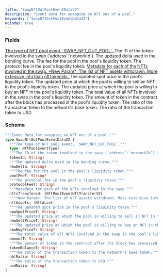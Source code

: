 ```yaml
---
title: "SwapNftOutPoolEventDataV2"
description: "Event data for swapping an NFT out of a pool."
keywords: ['SwapNftOutPoolEventDataV2']
noindex: true
---
```


### Fields

<a href="/api-reference/types/nftpooleventtype">
  <ResponseField name="type" type="NftPoolEventType!" required>
    The type of NFT pool event, `SWAP_NFT_OUT_POOL`.
  </ResponseField>
</a>

<ResponseField name="tokenId" type="String!" required>
  The ID of the token involved in the swap (`address`:`networkId`).
</ResponseField>

<ResponseField name="newDelta" type="String!" required>
  The updated delta used in the bonding curve.
</ResponseField>

<ResponseField name="poolFeeT" type="String!" required>
  The fee for the pool in the pool's liquidity token.
</ResponseField>

<ResponseField name="protocolFeeT" type="String!" required>
  The protocol fee in the pool's liquidity token.
</ResponseField>

<a href="/api-reference/types/nftpooleventnfttransferv2">
  <ResponseField name="nftsTransfered" type="[NftPoolEventNftTransferV2]">
    Metadata for each of the NFTs involved in the swap.
  </ResponseField>
</a>

<a href="/api-reference/types/nftasset">
  <ResponseField name="nftAssets" type="[NftAsset]">
    *New Param*: The list of NFT assets withdrawn. More extensive info than nftTokenIds.
  </ResponseField>
</a>

<ResponseField name="newSpotPriceT" type="String!" required>
  The updated spot price in the pool's liquidity token.
</ResponseField>

<ResponseField name="newSellPriceT" type="String!" required>
  The updated price at which the pool is willing to sell an NFT in the pool's liquidity token.
</ResponseField>

<ResponseField name="newBuyPriceT" type="String!" required>
  The updated price at which the pool is willing to buy an NFT in the pool's liquidity token.
</ResponseField>

<ResponseField name="amountT" type="String!" required>
  The total value of all NFTs involved in the swap in the pool's liquidity token.
</ResponseField>

<ResponseField name="tokenBalanceT" type="String!" required>
  The amount of token in the contract after the block has processed in the pool's liquidity token.
</ResponseField>

<ResponseField name="nbtRatio" type="String!" required>
  The ratio of the transaction token to the network's base token.
</ResponseField>

<ResponseField name="usdRatio" type="String!" required>
  The ratio of the transaction token to USD.
</ResponseField>

### Schema


```graphql 
"""Event data for swapping an NFT out of a pool."""
type SwapNftOutPoolEventDataV2 {
  """The type of NFT pool event, `SWAP_NFT_OUT_POOL`."""
  type: NftPoolEventType!
  """The ID of the token involved in the swap (`address`:`networkId`)."""
  tokenId: String!
  """The updated delta used in the bonding curve."""
  newDelta: String!
  """The fee for the pool in the pool's liquidity token."""
  poolFeeT: String!
  """The protocol fee in the pool's liquidity token."""
  protocolFeeT: String!
  """Metadata for each of the NFTs involved in the swap."""
  nftsTransfered: [NftPoolEventNftTransferV2]
  """*New Param*: The list of NFT assets withdrawn. More extensive info than nftTokenIds."""
  nftAssets: [NftAsset]
  """The updated spot price in the pool's liquidity token."""
  newSpotPriceT: String!
  """The updated price at which the pool is willing to sell an NFT in the pool's liquidity token."""
  newSellPriceT: String!
  """The updated price at which the pool is willing to buy an NFT in the pool's liquidity token."""
  newBuyPriceT: String!
  """The total value of all NFTs involved in the swap in the pool's liquidity token."""
  amountT: String!
  """The amount of token in the contract after the block has processed in the pool's liquidity token."""
  tokenBalanceT: String!
  """The ratio of the transaction token to the network's base token."""
  nbtRatio: String!
  """The ratio of the transaction token to USD."""
  usdRatio: String!
}
```

